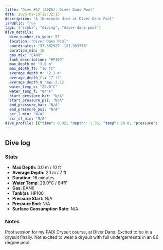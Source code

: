 ```yaml
---
title: "Dive #57 (2025): Diver Dans Pool"
date: 2025-09-18T19:32:15
description: "A 16-minute dive at Diver Dans Pool"
isPublic: True
tags: ["scuba", "diving", "diver-dans-pool"]
dive_details:
  dive_number_in_year: 57
  location: "Diver Dans Pool"
  coordinates: "37.352927 -121.963776"
  duration_min: 16
  gas_mix: "EAN0"
  tank_description: "HP100"
  max_depth_m: "3.0 m"
  max_depth_ft: "10 ft"
  average_depth_m: "2.1 m"
  average_depth_ft: "7 ft"
  average_depth_m_raw: 2.12
  water_temp_c: "29.0°C"
  water_temp_f: "84°F"
  start_pressure_bar: "N/A"
  start_pressure_psi: "N/A"
  end_pressure_bar: "N/A"
  end_pressure_psi: "N/A"
  scr_l_min: "N/A"
  scr_cf_min: "N/A"
dive_profile: [{"time": 0.02, "depth": 1.36, "temp": 29.0, "pressure": null}, {"time": 0.02, "depth": 0.01, "temp": 29.0, "pressure": null}, {"time": 0.03, "depth": 1.58, "temp": 29.0, "pressure": null}, {"time": 0.05, "depth": 1.72, "temp": 29.0, "pressure": null}, {"time": 0.08, "depth": 1.91, "temp": 29.0, "pressure": null}, {"time": 0.12, "depth": 2.07, "temp": 29.0, "pressure": null}, {"time": 0.13, "depth": 2.23, "temp": 29.0, "pressure": null}, {"time": 0.15, "depth": 2.35, "temp": 29.0, "pressure": null}, {"time": 0.17, "depth": 2.41, "temp": 29.0, "pressure": null}, {"time": 0.22, "depth": 2.49, "temp": 29.0, "pressure": null}, {"time": 0.23, "depth": 2.54, "temp": 29.0, "pressure": null}, {"time": 0.25, "depth": 2.6, "temp": 29.0, "pressure": null}, {"time": 0.27, "depth": 2.58, "temp": 29.0, "pressure": null}, {"time": 0.28, "depth": 2.59, "temp": 29.0, "pressure": null}, {"time": 0.3, "depth": 2.59, "temp": 29.0, "pressure": null}, {"time": 0.32, "depth": 2.6, "temp": 29.0, "pressure": null}, {"time": 0.33, "depth": 2.63, "temp": 29.0, "pressure": null}, {"time": 0.35, "depth": 0.0, "temp": 29.0, "pressure": null}, {"time": 0.43, "depth": 2.73, "temp": 29.0, "pressure": null}, {"time": 0.47, "depth": 2.82, "temp": 29.0, "pressure": null}, {"time": 0.52, "depth": 2.68, "temp": 29.0, "pressure": null}, {"time": 0.62, "depth": 2.63, "temp": 29.0, "pressure": null}, {"time": 0.77, "depth": 2.57, "temp": 29.0, "pressure": null}, {"time": 0.8, "depth": 2.6, "temp": 29.0, "pressure": null}, {"time": 0.83, "depth": 2.51, "temp": 29.0, "pressure": null}, {"time": 0.88, "depth": 2.66, "temp": 29.0, "pressure": null}, {"time": 1.12, "depth": 2.77, "temp": 29.0, "pressure": null}, {"time": 1.13, "depth": 2.83, "temp": 29.0, "pressure": null}, {"time": 1.15, "depth": 2.89, "temp": 29.0, "pressure": null}, {"time": 1.18, "depth": 2.74, "temp": 29.0, "pressure": null}, {"time": 1.22, "depth": 2.74, "temp": 29.0, "pressure": null}, {"time": 1.25, "depth": 2.78, "temp": 29.0, "pressure": null}, {"time": 1.33, "depth": 2.62, "temp": 29.0, "pressure": null}, {"time": 1.37, "depth": 2.76, "temp": 29.0, "pressure": null}, {"time": 1.38, "depth": 2.77, "temp": 29.0, "pressure": null}, {"time": 1.47, "depth": 2.69, "temp": 29.0, "pressure": null}, {"time": 1.53, "depth": 2.79, "temp": 29.0, "pressure": null}, {"time": 1.58, "depth": 2.65, "temp": 29.0, "pressure": null}, {"time": 1.7, "depth": 2.48, "temp": 29.0, "pressure": null}, {"time": 1.78, "depth": 2.63, "temp": 29.0, "pressure": null}, {"time": 1.8, "depth": 2.56, "temp": 29.0, "pressure": null}, {"time": 1.82, "depth": 2.48, "temp": 29.0, "pressure": null}, {"time": 1.85, "depth": 2.41, "temp": 29.0, "pressure": null}, {"time": 1.9, "depth": 2.61, "temp": 29.0, "pressure": null}, {"time": 1.92, "depth": 2.75, "temp": 29.0, "pressure": null}, {"time": 1.93, "depth": 2.86, "temp": 29.0, "pressure": null}, {"time": 1.98, "depth": 2.69, "temp": 29.0, "pressure": null}, {"time": 2.0, "depth": 2.63, "temp": 29.0, "pressure": null}, {"time": 2.08, "depth": 2.88, "temp": 29.0, "pressure": null}, {"time": 2.13, "depth": 2.74, "temp": 29.0, "pressure": null}, {"time": 2.15, "depth": 2.71, "temp": 29.0, "pressure": null}, {"time": 2.2, "depth": 2.77, "temp": 29.0, "pressure": null}, {"time": 2.28, "depth": 2.68, "temp": 29.0, "pressure": null}, {"time": 2.3, "depth": 2.63, "temp": 29.0, "pressure": null}, {"time": 2.42, "depth": 2.61, "temp": 29.0, "pressure": null}, {"time": 2.43, "depth": 2.63, "temp": 29.0, "pressure": null}, {"time": 2.53, "depth": 2.58, "temp": 29.0, "pressure": null}, {"time": 2.58, "depth": 2.71, "temp": 29.0, "pressure": null}, {"time": 2.6, "depth": 2.76, "temp": 29.0, "pressure": null}, {"time": 2.62, "depth": 2.72, "temp": 29.0, "pressure": null}, {"time": 2.63, "depth": 2.65, "temp": 29.0, "pressure": null}, {"time": 2.72, "depth": 2.76, "temp": 29.0, "pressure": null}, {"time": 2.75, "depth": 2.72, "temp": 29.0, "pressure": null}, {"time": 2.77, "depth": 2.57, "temp": 29.0, "pressure": null}, {"time": 2.78, "depth": 2.43, "temp": 29.0, "pressure": null}, {"time": 2.82, "depth": 2.21, "temp": 29.0, "pressure": null}, {"time": 2.85, "depth": 2.06, "temp": 29.0, "pressure": null}, {"time": 2.9, "depth": 1.91, "temp": 29.0, "pressure": null}, {"time": 2.97, "depth": 2.01, "temp": 29.0, "pressure": null}, {"time": 2.98, "depth": 1.9, "temp": 29.0, "pressure": null}, {"time": 3.0, "depth": 1.79, "temp": 29.0, "pressure": null}, {"time": 3.02, "depth": 1.75, "temp": 29.0, "pressure": null}, {"time": 3.05, "depth": 1.93, "temp": 29.0, "pressure": null}, {"time": 3.08, "depth": 2.15, "temp": 29.0, "pressure": null}, {"time": 3.1, "depth": 2.21, "temp": 29.0, "pressure": null}, {"time": 3.12, "depth": 2.35, "temp": 29.0, "pressure": null}, {"time": 3.13, "depth": 2.34, "temp": 29.0, "pressure": null}, {"time": 3.2, "depth": 2.2, "temp": 29.0, "pressure": null}, {"time": 3.22, "depth": 2.06, "temp": 29.0, "pressure": null}, {"time": 3.23, "depth": 2.3, "temp": 29.0, "pressure": null}, {"time": 3.25, "depth": 2.3, "temp": 29.0, "pressure": null}, {"time": 3.28, "depth": 2.4, "temp": 29.0, "pressure": null}, {"time": 3.3, "depth": 2.57, "temp": 29.0, "pressure": null}, {"time": 3.32, "depth": 2.65, "temp": 29.0, "pressure": null}, {"time": 3.33, "depth": 2.61, "temp": 29.0, "pressure": null}, {"time": 3.37, "depth": 2.5, "temp": 29.0, "pressure": null}, {"time": 3.4, "depth": 2.67, "temp": 29.0, "pressure": null}, {"time": 3.42, "depth": 2.8, "temp": 29.0, "pressure": null}, {"time": 3.43, "depth": 2.75, "temp": 29.0, "pressure": null}, {"time": 3.45, "depth": 2.65, "temp": 29.0, "pressure": null}, {"time": 3.47, "depth": 2.7, "temp": 29.0, "pressure": null}, {"time": 3.53, "depth": 2.78, "temp": 29.0, "pressure": null}, {"time": 3.55, "depth": 2.76, "temp": 29.0, "pressure": null}, {"time": 3.57, "depth": 2.68, "temp": 29.0, "pressure": null}, {"time": 3.58, "depth": 2.52, "temp": 29.0, "pressure": null}, {"time": 3.6, "depth": 2.44, "temp": 29.0, "pressure": null}, {"time": 3.62, "depth": 2.39, "temp": 29.0, "pressure": null}, {"time": 3.63, "depth": 2.42, "temp": 29.0, "pressure": null}, {"time": 3.65, "depth": 2.49, "temp": 29.0, "pressure": null}, {"time": 3.67, "depth": 2.58, "temp": 29.0, "pressure": null}, {"time": 3.68, "depth": 2.65, "temp": 29.0, "pressure": null}, {"time": 3.7, "depth": 2.62, "temp": 29.0, "pressure": null}, {"time": 3.73, "depth": 2.51, "temp": 29.0, "pressure": null}, {"time": 3.78, "depth": 2.64, "temp": 29.0, "pressure": null}, {"time": 3.8, "depth": 2.73, "temp": 29.0, "pressure": null}, {"time": 3.87, "depth": 2.54, "temp": 29.0, "pressure": null}, {"time": 3.93, "depth": 2.67, "temp": 29.0, "pressure": null}, {"time": 3.95, "depth": 2.82, "temp": 29.0, "pressure": null}, {"time": 3.97, "depth": 2.86, "temp": 29.0, "pressure": null}, {"time": 4.03, "depth": 2.62, "temp": 29.0, "pressure": null}, {"time": 4.05, "depth": 2.6, "temp": 29.0, "pressure": null}, {"time": 4.08, "depth": 2.79, "temp": 29.0, "pressure": null}, {"time": 4.1, "depth": 2.86, "temp": 29.0, "pressure": null}, {"time": 4.17, "depth": 2.68, "temp": 29.0, "pressure": null}, {"time": 4.23, "depth": 2.8, "temp": 29.0, "pressure": null}, {"time": 4.28, "depth": 2.67, "temp": 29.0, "pressure": null}, {"time": 4.33, "depth": 2.49, "temp": 29.0, "pressure": null}, {"time": 4.35, "depth": 2.62, "temp": 29.0, "pressure": null}, {"time": 4.37, "depth": 2.7, "temp": 29.0, "pressure": null}, {"time": 4.38, "depth": 2.77, "temp": 29.0, "pressure": null}, {"time": 4.4, "depth": 2.84, "temp": 29.0, "pressure": null}, {"time": 4.48, "depth": 2.65, "temp": 29.0, "pressure": null}, {"time": 4.5, "depth": 2.76, "temp": 29.0, "pressure": null}, {"time": 4.52, "depth": 2.78, "temp": 29.0, "pressure": null}, {"time": 4.58, "depth": 2.76, "temp": 29.0, "pressure": null}, {"time": 4.6, "depth": 2.71, "temp": 29.0, "pressure": null}, {"time": 4.62, "depth": 2.73, "temp": 29.0, "pressure": null}, {"time": 4.65, "depth": 2.82, "temp": 29.0, "pressure": null}, {"time": 4.7, "depth": 2.61, "temp": 29.0, "pressure": null}, {"time": 4.75, "depth": 2.63, "temp": 29.0, "pressure": null}, {"time": 4.77, "depth": 2.68, "temp": 29.0, "pressure": null}, {"time": 4.78, "depth": 2.75, "temp": 29.0, "pressure": null}, {"time": 4.8, "depth": 2.71, "temp": 29.0, "pressure": null}, {"time": 4.82, "depth": 2.6, "temp": 29.0, "pressure": null}, {"time": 4.85, "depth": 2.49, "temp": 29.0, "pressure": null}, {"time": 4.9, "depth": 2.62, "temp": 30.0, "pressure": null}, {"time": 4.92, "depth": 2.68, "temp": 29.0, "pressure": null}, {"time": 4.97, "depth": 2.49, "temp": 29.0, "pressure": null}, {"time": 4.98, "depth": 2.53, "temp": 29.0, "pressure": null}, {"time": 5.0, "depth": 2.25, "temp": 29.0, "pressure": null}, {"time": 5.02, "depth": 2.06, "temp": 29.0, "pressure": null}, {"time": 5.03, "depth": 2.0, "temp": 30.0, "pressure": null}, {"time": 5.17, "depth": 2.24, "temp": 29.0, "pressure": null}, {"time": 5.22, "depth": 2.42, "temp": 29.0, "pressure": null}, {"time": 5.25, "depth": 2.48, "temp": 29.0, "pressure": null}, {"time": 5.27, "depth": 2.58, "temp": 29.0, "pressure": null}, {"time": 5.35, "depth": 2.66, "temp": 29.0, "pressure": null}, {"time": 5.37, "depth": 2.73, "temp": 29.0, "pressure": null}, {"time": 5.4, "depth": 2.72, "temp": 29.0, "pressure": null}, {"time": 5.42, "depth": 2.72, "temp": 29.0, "pressure": null}, {"time": 5.48, "depth": 2.77, "temp": 29.0, "pressure": null}, {"time": 5.53, "depth": 2.67, "temp": 29.0, "pressure": null}, {"time": 5.58, "depth": 2.79, "temp": 29.0, "pressure": null}, {"time": 5.63, "depth": 2.68, "temp": 29.0, "pressure": null}, {"time": 5.65, "depth": 2.62, "temp": 29.0, "pressure": null}, {"time": 5.67, "depth": 2.52, "temp": 29.0, "pressure": null}, {"time": 5.68, "depth": 2.49, "temp": 29.0, "pressure": null}, {"time": 5.72, "depth": 2.6, "temp": 29.0, "pressure": null}, {"time": 5.75, "depth": 2.58, "temp": 29.0, "pressure": null}, {"time": 5.78, "depth": 2.49, "temp": 29.0, "pressure": null}, {"time": 5.82, "depth": 2.64, "temp": 29.0, "pressure": null}, {"time": 5.83, "depth": 2.65, "temp": 29.0, "pressure": null}, {"time": 5.85, "depth": 2.76, "temp": 29.0, "pressure": null}, {"time": 5.87, "depth": 2.79, "temp": 29.0, "pressure": null}, {"time": 5.93, "depth": 2.6, "temp": 29.0, "pressure": null}, {"time": 5.97, "depth": 2.57, "temp": 29.0, "pressure": null}, {"time": 6.0, "depth": 2.68, "temp": 29.0, "pressure": null}, {"time": 6.02, "depth": 2.73, "temp": 29.0, "pressure": null}, {"time": 6.05, "depth": 2.59, "temp": 29.0, "pressure": null}, {"time": 6.07, "depth": 2.35, "temp": 29.0, "pressure": null}, {"time": 6.08, "depth": 2.29, "temp": 29.0, "pressure": null}, {"time": 6.1, "depth": 2.21, "temp": 29.0, "pressure": null}, {"time": 6.15, "depth": 2.05, "temp": 29.0, "pressure": null}, {"time": 6.17, "depth": 2.15, "temp": 29.0, "pressure": null}, {"time": 6.18, "depth": 2.28, "temp": 29.0, "pressure": null}, {"time": 6.2, "depth": 2.39, "temp": 29.0, "pressure": null}, {"time": 6.22, "depth": 2.37, "temp": 29.0, "pressure": null}, {"time": 6.25, "depth": 2.21, "temp": 29.0, "pressure": null}, {"time": 6.27, "depth": 2.01, "temp": 29.0, "pressure": null}, {"time": 6.28, "depth": 1.96, "temp": 29.0, "pressure": null}, {"time": 6.3, "depth": 2.01, "temp": 29.0, "pressure": null}, {"time": 6.32, "depth": 1.96, "temp": 29.0, "pressure": null}, {"time": 6.33, "depth": 1.91, "temp": 29.0, "pressure": null}, {"time": 6.4, "depth": 2.04, "temp": 29.0, "pressure": null}, {"time": 6.42, "depth": 2.11, "temp": 29.0, "pressure": null}, {"time": 6.43, "depth": 2.21, "temp": 29.0, "pressure": null}, {"time": 6.45, "depth": 2.27, "temp": 29.0, "pressure": null}, {"time": 6.48, "depth": 2.26, "temp": 29.0, "pressure": null}, {"time": 6.5, "depth": 2.3, "temp": 29.0, "pressure": null}, {"time": 6.52, "depth": 2.34, "temp": 29.0, "pressure": null}, {"time": 6.58, "depth": 2.45, "temp": 29.0, "pressure": null}, {"time": 6.6, "depth": 2.37, "temp": 29.0, "pressure": null}, {"time": 6.62, "depth": 2.34, "temp": 29.0, "pressure": null}, {"time": 6.63, "depth": 2.5, "temp": 29.0, "pressure": null}, {"time": 6.65, "depth": 2.61, "temp": 29.0, "pressure": null}, {"time": 6.67, "depth": 2.69, "temp": 29.0, "pressure": null}, {"time": 6.68, "depth": 2.77, "temp": 29.0, "pressure": null}, {"time": 6.7, "depth": 2.81, "temp": 29.0, "pressure": null}, {"time": 6.73, "depth": 2.63, "temp": 29.0, "pressure": null}, {"time": 6.77, "depth": 2.52, "temp": 29.0, "pressure": null}, {"time": 6.8, "depth": 2.62, "temp": 29.0, "pressure": null}, {"time": 6.82, "depth": 2.73, "temp": 29.0, "pressure": null}, {"time": 6.83, "depth": 2.85, "temp": 29.0, "pressure": null}, {"time": 6.85, "depth": 2.68, "temp": 29.0, "pressure": null}, {"time": 6.87, "depth": 2.59, "temp": 29.0, "pressure": null}, {"time": 6.88, "depth": 2.46, "temp": 29.0, "pressure": null}, {"time": 6.9, "depth": 2.3, "temp": 29.0, "pressure": null}, {"time": 6.92, "depth": 2.29, "temp": 29.0, "pressure": null}, {"time": 6.95, "depth": 2.29, "temp": 29.0, "pressure": null}, {"time": 6.97, "depth": 2.3, "temp": 29.0, "pressure": null}, {"time": 7.0, "depth": 2.23, "temp": 29.0, "pressure": null}, {"time": 7.03, "depth": 2.46, "temp": 29.0, "pressure": null}, {"time": 7.05, "depth": 2.53, "temp": 29.0, "pressure": null}, {"time": 7.07, "depth": 2.58, "temp": 29.0, "pressure": null}, {"time": 7.08, "depth": 2.7, "temp": 29.0, "pressure": null}, {"time": 7.1, "depth": 2.75, "temp": 29.0, "pressure": null}, {"time": 7.12, "depth": 2.7, "temp": 29.0, "pressure": null}, {"time": 7.13, "depth": 2.69, "temp": 29.0, "pressure": null}, {"time": 7.15, "depth": 2.6, "temp": 29.0, "pressure": null}, {"time": 7.22, "depth": 2.75, "temp": 29.0, "pressure": null}, {"time": 7.23, "depth": 2.83, "temp": 29.0, "pressure": null}, {"time": 7.28, "depth": 2.61, "temp": 29.0, "pressure": null}, {"time": 7.3, "depth": 2.49, "temp": 29.0, "pressure": null}, {"time": 7.32, "depth": 2.47, "temp": 29.0, "pressure": null}, {"time": 7.35, "depth": 2.39, "temp": 29.0, "pressure": null}, {"time": 7.4, "depth": 2.54, "temp": 29.0, "pressure": null}, {"time": 7.45, "depth": 2.38, "temp": 29.0, "pressure": null}, {"time": 7.5, "depth": 2.54, "temp": 29.0, "pressure": null}, {"time": 7.52, "depth": 2.64, "temp": 29.0, "pressure": null}, {"time": 7.53, "depth": 2.7, "temp": 29.0, "pressure": null}, {"time": 7.62, "depth": 2.75, "temp": 29.0, "pressure": null}, {"time": 7.63, "depth": 2.87, "temp": 29.0, "pressure": null}, {"time": 7.67, "depth": 2.96, "temp": 29.0, "pressure": null}, {"time": 7.72, "depth": 2.8, "temp": 29.0, "pressure": null}, {"time": 7.73, "depth": 2.72, "temp": 29.0, "pressure": null}, {"time": 7.75, "depth": 2.64, "temp": 29.0, "pressure": null}, {"time": 7.77, "depth": 2.54, "temp": 29.0, "pressure": null}, {"time": 7.78, "depth": 2.41, "temp": 29.0, "pressure": null}, {"time": 7.8, "depth": 2.33, "temp": 29.0, "pressure": null}, {"time": 7.82, "depth": 2.19, "temp": 29.0, "pressure": null}, {"time": 7.83, "depth": 2.3, "temp": 29.0, "pressure": null}, {"time": 7.85, "depth": 2.14, "temp": 29.0, "pressure": null}, {"time": 7.87, "depth": 2.04, "temp": 29.0, "pressure": null}, {"time": 7.88, "depth": 2.01, "temp": 29.0, "pressure": null}, {"time": 7.95, "depth": 1.88, "temp": 29.0, "pressure": null}, {"time": 7.97, "depth": 1.69, "temp": 29.0, "pressure": null}, {"time": 7.98, "depth": 1.54, "temp": 29.0, "pressure": null}, {"time": 8.0, "depth": 1.55, "temp": 29.0, "pressure": null}, {"time": 8.02, "depth": 1.42, "temp": 29.0, "pressure": null}, {"time": 8.03, "depth": 1.41, "temp": 29.0, "pressure": null}, {"time": 8.1, "depth": 1.32, "temp": 29.0, "pressure": null}, {"time": 8.12, "depth": 1.2, "temp": 29.0, "pressure": null}, {"time": 8.13, "depth": 1.21, "temp": 29.0, "pressure": null}, {"time": 8.18, "depth": 1.28, "temp": 29.0, "pressure": null}, {"time": 8.2, "depth": 1.34, "temp": 29.0, "pressure": null}, {"time": 8.33, "depth": 1.53, "temp": 29.0, "pressure": null}, {"time": 8.35, "depth": 1.55, "temp": 29.0, "pressure": null}, {"time": 8.4, "depth": 1.57, "temp": 29.0, "pressure": null}, {"time": 8.42, "depth": 1.63, "temp": 29.0, "pressure": null}, {"time": 8.45, "depth": 1.79, "temp": 29.0, "pressure": null}, {"time": 8.47, "depth": 1.84, "temp": 29.0, "pressure": null}, {"time": 8.48, "depth": 1.94, "temp": 29.0, "pressure": null}, {"time": 8.58, "depth": 2.04, "temp": 29.0, "pressure": null}, {"time": 8.6, "depth": 2.17, "temp": 29.0, "pressure": null}, {"time": 8.7, "depth": 2.16, "temp": 29.0, "pressure": null}, {"time": 8.72, "depth": 2.19, "temp": 29.0, "pressure": null}, {"time": 8.73, "depth": 2.31, "temp": 29.0, "pressure": null}, {"time": 8.75, "depth": 2.3, "temp": 29.0, "pressure": null}, {"time": 8.8, "depth": 2.26, "temp": 29.0, "pressure": null}, {"time": 8.83, "depth": 2.58, "temp": 29.0, "pressure": null}, {"time": 8.85, "depth": 2.63, "temp": 29.0, "pressure": null}, {"time": 8.87, "depth": 2.71, "temp": 29.0, "pressure": null}, {"time": 8.92, "depth": 2.73, "temp": 29.0, "pressure": null}, {"time": 8.93, "depth": 2.73, "temp": 29.0, "pressure": null}, {"time": 9.0, "depth": 2.8, "temp": 29.0, "pressure": null}, {"time": 9.02, "depth": 2.81, "temp": 29.0, "pressure": null}, {"time": 9.07, "depth": 2.75, "temp": 29.0, "pressure": null}, {"time": 9.08, "depth": 2.81, "temp": 29.0, "pressure": null}, {"time": 9.28, "depth": 2.69, "temp": 29.0, "pressure": null}, {"time": 9.38, "depth": 2.8, "temp": 29.0, "pressure": null}, {"time": 9.42, "depth": 2.64, "temp": 29.0, "pressure": null}, {"time": 9.53, "depth": 2.46, "temp": 29.0, "pressure": null}, {"time": 9.57, "depth": 2.35, "temp": 29.0, "pressure": null}, {"time": 9.6, "depth": 2.45, "temp": 29.0, "pressure": null}, {"time": 9.62, "depth": 2.45, "temp": 29.0, "pressure": null}, {"time": 9.7, "depth": 2.33, "temp": 29.0, "pressure": null}, {"time": 9.75, "depth": 2.27, "temp": 29.0, "pressure": null}, {"time": 9.77, "depth": 2.21, "temp": 29.0, "pressure": null}, {"time": 9.78, "depth": 2.05, "temp": 29.0, "pressure": null}, {"time": 9.8, "depth": 1.86, "temp": 29.0, "pressure": null}, {"time": 9.82, "depth": 1.74, "temp": 29.0, "pressure": null}, {"time": 9.83, "depth": 1.59, "temp": 29.0, "pressure": null}, {"time": 9.85, "depth": 1.47, "temp": 29.0, "pressure": null}, {"time": 9.87, "depth": 1.49, "temp": 29.0, "pressure": null}, {"time": 9.92, "depth": 1.33, "temp": 29.0, "pressure": null}, {"time": 9.93, "depth": 1.26, "temp": 29.0, "pressure": null}, {"time": 9.95, "depth": 1.22, "temp": 29.0, "pressure": null}, {"time": 9.98, "depth": 1.02, "temp": 29.0, "pressure": null}, {"time": 10.0, "depth": 0.91, "temp": 29.0, "pressure": null}, {"time": 10.02, "depth": 0.88, "temp": 29.0, "pressure": null}, {"time": 10.07, "depth": 0.71, "temp": 29.0, "pressure": null}, {"time": 10.08, "depth": 0.53, "temp": 29.0, "pressure": null}, {"time": 10.1, "depth": 0.4, "temp": 29.0, "pressure": null}, {"time": 10.12, "depth": 0.29, "temp": 29.0, "pressure": null}, {"time": 10.13, "depth": 0.26, "temp": 29.0, "pressure": null}, {"time": 10.17, "depth": 0.19, "temp": 29.0, "pressure": null}, {"time": 10.18, "depth": 0.41, "temp": 29.0, "pressure": null}, {"time": 10.2, "depth": 0.51, "temp": 29.0, "pressure": null}, {"time": 10.22, "depth": 0.52, "temp": 29.0, "pressure": null}, {"time": 10.23, "depth": 0.33, "temp": 29.0, "pressure": null}, {"time": 10.25, "depth": 0.24, "temp": 29.0, "pressure": null}, {"time": 10.27, "depth": 0.17, "temp": 29.0, "pressure": null}, {"time": 10.33, "depth": 0.17, "temp": 29.0, "pressure": null}, {"time": 10.35, "depth": 0.18, "temp": 29.0, "pressure": null}, {"time": 10.43, "depth": 0.07, "temp": 29.0, "pressure": null}, {"time": 10.62, "depth": 0.19, "temp": 29.0, "pressure": null}, {"time": 10.63, "depth": 0.16, "temp": 29.0, "pressure": null}, {"time": 10.65, "depth": 0.16, "temp": 29.0, "pressure": null}, {"time": 10.68, "depth": 0.15, "temp": 29.0, "pressure": null}, {"time": 10.7, "depth": 0.15, "temp": 29.0, "pressure": null}, {"time": 10.72, "depth": 0.16, "temp": 29.0, "pressure": null}, {"time": 10.73, "depth": 0.09, "temp": 29.0, "pressure": null}, {"time": 10.75, "depth": 0.07, "temp": 29.0, "pressure": null}, {"time": 10.82, "depth": 0.21, "temp": 29.0, "pressure": null}, {"time": 10.83, "depth": 0.24, "temp": 29.0, "pressure": null}, {"time": 10.88, "depth": 0.06, "temp": 29.0, "pressure": null}, {"time": 10.9, "depth": 0.07, "temp": 29.0, "pressure": null}, {"time": 10.92, "depth": 0.25, "temp": 29.0, "pressure": null}, {"time": 10.93, "depth": 0.11, "temp": 29.0, "pressure": null}, {"time": 10.95, "depth": 0.1, "temp": 29.0, "pressure": null}, {"time": 10.98, "depth": 0.16, "temp": 29.0, "pressure": null}, {"time": 11.0, "depth": 0.23, "temp": 29.0, "pressure": null}]
---
```



## Dive log

<DiveChart frontmatter={frontmatter} />

### Stats

- **Max Depth:** 3.0 m / 10 ft
- **Average Depth:** 2.1 m / 7 ft
- **Duration:** 16 minutes
- **Water Temp:** 29.0°C / 84°F
- **Gas:** EAN0
- **Tank(s):** HP100
- **Pressure Start:** N/A
- **Pressure End:** N/A
- **Surface Consumption Rate:** N/A

### Notes

Pool session for my PADI Drysuit course, at Diver Dans. Excited to be in a drysuit finally. Not excited to wear a drysuit with full undergarments in an 86 degree pool.
